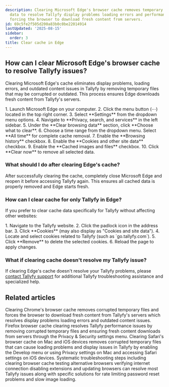 ```yaml
---
description: Clearing Microsoft Edge's browser cache removes temporary files and corrupted
  data to resolve Tallyfy display problems loading errors and performance issues by
  forcing the browser to download fresh content from servers.
id: 69c5fe2f505d200a83b0c0be22014914
lastUpdated: '2025-08-15'
sidebar:
  order: 3
title: Clear cache in Edge
---
```



## How can I clear Microsoft Edge's browser cache to resolve Tallyfy issues?

Clearing Microsoft Edge's cache eliminates display problems, loading errors, and outdated content issues in Tallyfy by removing temporary files that may be corrupted or outdated. This process ensures Edge downloads fresh content from Tallyfy's servers.

<Steps>
1. Launch Microsoft Edge on your computer.
2. Click the menu button (⋯) located in the top right corner.
3. Select **Settings** from the dropdown menu options.
4. Navigate to **Privacy, search, and services** in the left sidebar.
5. Under the **Clear browsing data** section, click **Choose what to clear**.
6. Choose a time range from the dropdown menu. Select **All time** for complete cache removal.
7. Enable the **Browsing history** checkbox.
8. Enable the **Cookies and other site data** checkbox.
9. Enable the **Cached images and files** checkbox.
10. Click **Clear now** to remove all selected data.
</Steps>

### What should I do after clearing Edge's cache?

After successfully clearing the cache, completely close Microsoft Edge and reopen it before accessing Tallyfy again. This ensures all cached data is properly removed and Edge starts fresh.


### How can I clear cache for only Tallyfy in Edge?

If you prefer to clear cache data specifically for Tallyfy without affecting other websites:

<Steps>
1. Navigate to the Tallyfy website.
2. Click the padlock icon in the address bar.
3. Click **Cookies** (may also display as "Cookies and site data").
4. Locate and select cookies related to Tallyfy (such as `go.tallyfy.com`).
5. Click **Remove** to delete the selected cookies.
6. Reload the page to apply changes.
</Steps>

### What if clearing cache doesn't resolve my Tallyfy issue?

If clearing Edge's cache doesn't resolve your Tallyfy problems, please [contact Tallyfy support](https://tallyfy.com/contact-us/) for additional Tallyfy troubleshooting assistance and specialized help.


## Related articles
<CardGrid>
<LinkTitleCard header="<b>Troubleshooting > Clear cache in Chrome</b>" href="/products/pro/miscellaneous/troubleshooting/clear-cache-chrome/" > Clearing Chrome's browser cache removes corrupted temporary files and forces the browser to download fresh content from Tallyfy's servers which resolves display problems loading errors and outdated content issues. </LinkTitleCard>
<LinkTitleCard header="<b>Troubleshooting > Clear cache in Firefox</b>" href="/products/pro/miscellaneous/troubleshooting/clear-cache-firefox/" > Firefox browser cache clearing resolves Tallyfy performance issues by removing corrupted temporary files and ensuring fresh content downloads from servers through the Privacy & Security settings menu. </LinkTitleCard>
<LinkTitleCard header="<b>Troubleshooting > Clear cache in Safari</b>" href="/products/pro/miscellaneous/troubleshooting/clear-cache-safari/" > Clearing Safari's browser cache on Mac and iOS devices removes corrupted temporary files that can cause loading problems and display issues in Tallyfy by enabling the Develop menu or using Privacy settings on Mac and accessing Safari settings on iOS devices. </LinkTitleCard>
<LinkTitleCard header="<b>Miscellaneous > Troubleshooting</b>" href="/products/pro/miscellaneous/troubleshooting/" > Systematic troubleshooting steps including clearing browser cache testing alternative browsers verifying internet connection disabling extensions and updating browsers can resolve most Tallyfy issues along with specific solutions for rate limiting password reset problems and slow image loading. </LinkTitleCard>
</CardGrid>